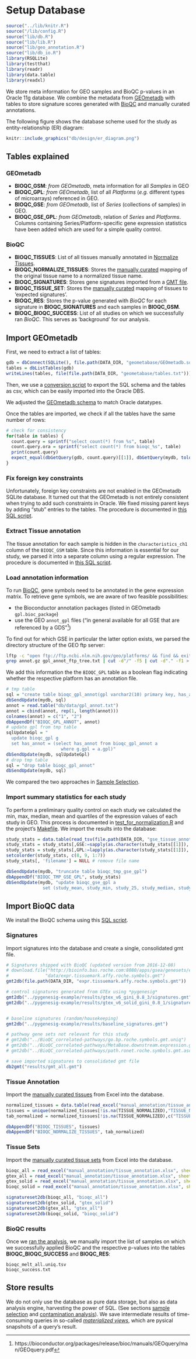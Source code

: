 # Setup Database {#setup-database}

```r
source("../lib/knitr.R")
source("/lib/config.R")
source("lib/db.R")
source("lib/lib.R")
source("lib/geo_annotation.R")
source("lib/db_io.R")
library(RSQLite)
library(testthat)
library(readr)
library(data.table)
library(readxl)
```

We store meta information for GEO samples and BioQC p-values in
an Oracle 11g database. We combine the metadata from [GEOmetadb](https://www.bioconductor.org/packages/release/bioc/vignettes/GEOmetadb/inst/doc/GEOmetadb.html)
with tables to store signature scores generated with
[BioQC](https://accio.github.io/BioQC) and manually curated annotations.

The following figure shows the database scheme used for the study as entity-relationship (ER) diagram:

```r
knitr::include_graphics("db/design/er_diagram.png")
```

## Tables explained

### GEOmetadb
* **BIOQC_GSM**: *from GEOmetadb*, meta information for all *Samples* in GEO
* **BIOQC_GPL**: *from GEOmetadb*, list of all *Platforms* (*e.g.* different types of microarrays) referenced in GEO.
* **BIOQC_GSE**: *from GEOmetadb*, list of *Series* (collections of samples) in GEO.
* **BIOQC_GSE_GPL**: *from GEOmetadb*, relation of *Series* and *Platforms*. Columns containing Series/Platform-specific gene expression statistics have been added which are used for a simple quality control.

### BioQC
* **BIOQC_TISSUES**: List of all tissues manually annotated in [Normalize Tissues](#normalize-tissues).
* **BIOQC_NORMALIZE_TISSUES**: Stores the [manually curated](#normalize-tissues) mapping of the original tissue name to a normalized tissue name.
* **BIOQC_SIGNATURES**: Stores gene signatures imported from a [GMT file](http://software.broadinstitute.org/cancer/software/gsea/wiki/index.php/Data_formats#GMT:_Gene_Matrix_Transposed_file_format_.28.2A.gmt.29).
* **BIOQC_TISSUE_SET**: Stores the [manually curated](#tissue-signatures) mapping of tissues to 'expected signatures'.
* **BIOQC_RES**: Stores the p-value generated with *BioQC* for each signature in **BIOQC_SIGNATURES** and each samples in **BIOQC_GSM**.
* **BIOQC_BIOQC_SUCCESS**: List of all studies on which we successfully ran *BioQC*. This serves as 'background' for our analysis.


## Import GEOmetadb

First, we need to extract a list of tables:
```r
gdb = dbConnect(SQLite(), file.path(DATA_DIR, "geometabase/GEOmetadb.sqlite"))
tables = dbListTables(gdb)
writeLines(tables, file(file.path(DATA_DIR, "geometabase/tables.txt")))
```

Then, we use a [conversion script](https://github.com/grst/BioQC_GEO_analysis/blob/master/db/geometadb2csv.sh) to
export the SQL schema and the tables as csv, which can be easily imported into the Oracle DBS.

We adjusted the [GEOmetadb schema](https://github.com/grst/BioQC_GEO_analysis/blob/master/db/geometadb_schema.sql) to match
Oracle datatypes.

Once the tables are imported, we check if all the tables have the same number of rows:
```r
# check for consistency
for(table in tables) {
  count.query = sprintf("select count(*) from %s", table)
  count.query.ora = sprintf("select count(*) from bioqc_%s", table)
  print(count.query)
  expect_equal(dbGetQuery(gdb, count.query)[[1]], dbGetQuery(mydb, tolower(count.query.ora))[[1]])
}
```


### Fix foreign key constraints

Unfortunately, foreign key constraints are not enabled in the GEOmetadb SQLite database. It turned out that the GEOmetadb is not entirely consistent when trying to add such constraints in Oracle. We fixed missing
parent keys by adding "stub" entries to the tables. The procedure is documented in
[this SQL script](https://github.com/grst/BioQC_GEO_analysis/blob/master/db/update_geometabase.sql).


### Extract Tissue annotation

The tissue annotation for each sample is hidden in the `characteristics_ch1` column of the `BIOQC_GSM` table. Since this information is
essential for our study, we parsed it into a separate column using a regular expression. The procedure is documented in
[this SQL script](https://github.com/grst/BioQC_GEO_analysis/blob/master/db/update_geometabase.sql).


### Load annotation information

To run [BioQC](https://accio.github.io/BioQC), gene symbols need to be annotated in the gene expression matrix.
To retrieve gene symbols, we are aware of two feasible possibilities:

* the Bioconductor annotation packages (listed in GEOmetadb `gpl.bioc_package`)
* use the GEO `annot_gpl` files ("in general available for all GSE that are referenced by a GDS"[^1])

[^1]: https://bioconductor.org/packages/release/bioc/manuals/GEOquery/man/GEOquery.pdf

To find out for which GSE in particular the latter option exists, we parsed the directory structure of the
GEO ftp server:

```bash
lftp -c "open ftp://ftp.ncbi.nlm.nih.gov/geo/platforms/ && find && exit" > gpl_annot_ftp_tree.txt
grep annot.gz gpl_annot_ftp_tree.txt | cut -d"/" -f5 | cut -d"." -f1 > gpl_annot.txt
```

We add this information the the `BIOQC_GPL` table as a boolean flag indicating whether the respective
platform has an annotation file.

```r
# tmp table
sql = "create table bioqc_gpl_annot(gpl varchar2(10) primary key, has_annot number(1))"
dbSendUpdate(mydb, sql)
annot = read.table("db/data/gpl_annot.txt")
annot = cbind(annot, rep(1, length(annot)))
colnames(annot) = c("1", "2")
dbAppendDf("BIOQC_GPL_ANNOT", annot)
# update gpl from tmp table
sqlUpdateGpl = "
  update bioqc_gpl g
  set has_annot = (select has_annot from bioqc_gpl_annot a
                     where g.gpl = a.gpl)"
dbSendUpdate(mydb, sqlUpdateGpl)
# drop tmp table
sql = "drop table bioqc_gpl_annot"
dbSendUpdate(mydb, sql)
```

We compared the two approaches in [Sample Selection](#sample-selection).

### Import summary statistics for each study

To perform a preliminary quality control on each study we calculated the min, max, median, mean and quartiles of the expression values of each study in GEO. This process is documented in [test_for_normalization.R](https://github.com/grst/BioQC_GEO_analysis/blob/master/scripts/test_for_normalization.R) and the project's [Makefile](https://github.com/grst/BioQC_GEO_analysis/blob/master/Makefile). We import the results into the database:

```r
study_stats = data.table(read_tsv(file.path(DATA_DIR, "gse_tissue_annot/study_stats.txt")))
study_stats = study_stats[,GSE:=sapply(as.character(study_stats[[1]]), geoIdFromPath)]
study_stats = study_stats[,GPL:=lapply(as.character(study_stats[[1]]), gplFromPath)]
setcolorder(study_stats, c(8, 9, 1:7))
study_stats[, 'filename'] = NULL # remove file name

dbSendUpdate(mydb, "truncate table bioqc_tmp_gse_gpl")
dbAppendDf("BIOQC_TMP_GSE_GPL", study_stats)
dbSendUpdate(mydb, "update bioqc_gse_gpl a
              set (study_mean, study_min, study_25, study_median, study_75, study_max) = (select study_mean, study_min, study_25, study_median, study_75, study_max from bioqc_tmp_gse_gpl b where a.gse = b.gse and (a.gpl = b.gpl or b.gpl is NULL))")
```

## Import BioQC data
We install the BioQC schema using this [SQL script](https://github.com/grst/BioQC_GEO_analysis/blob/master/db/bioqc_schema.sql).

### Signatures

Import signatures into the database and create a single, consolidated gmt file.
```r
# Signatures shipped with BioQC (updated version from 2016-12-08)
# download.file("http://bioinfo.bas.roche.com:8080/apps/gsea/genesets/exp.tissuemark.bioqc.roche.symbols.gmt",
#              "data/expr.tissuemark.affy.roche.symbols.gmt")
gmt2db(file.path(DATA_DIR, "expr.tissuemark.affy.roche.symbols.gmt"))

# control signatures generated from GTEx using *pygenesig*
gmt2db("../pygenesig-example/results/gtex_v6_gini_0.8_3/signatures.gmt", source='gtex_v6_gini.gmt')
gmt2db("../pygenesig-example/results/gtex_v6_solid_gini_0.8_1/signatures.gmt", source='gtex_v6_gini_solid.gmt')


# baseline signatures (random/housekeeping)
gmt2db("../pygenesig-example/results/baseline_signatures.gmt")

# pathway gene sets not relevant for this study
# gmt2db("../BioQC_correlated-pathways/go.bp.roche.symbols.gmt.uniq")
# gmt2db("../BioQC_correlated-pathways/MetaBase.downstream.expression.gmt")
# gmt2db("../BioQC_correlated-pathways/path.ronet.roche.symbols.gmt.ascii")

# save imported signatures to consolidated gmt file
db2gmt("results/gmt_all.gmt")
```


### Tissue Annotation

Import the [manually curated tissues](https://github.com/grst/BioQC_GEO_analysis/blob/master/manual_annotation/normalize_tissues.xlsx) from Excel into the database.
```r
normalized_tissues = data.table(read_excel("manual_annotation/tissue_annotation.xlsx", sheet = 1))
tissues = unique(normalized_tissues[!is.na(TISSUE_NORMALIZED),"TISSUE_NORMALIZED", with=FALSE])
tab_normalized = normalized_tissues[!is.na(TISSUE_NORMALIZED),c("TISSUE", "TISSUE_NORMALIZED"), with=FALSE]

dbAppendDf("BIOQC_TISSUES", tissues)
dbAppendDf("BIOQC_NORMALIZE_TISSUES", tab_normalized)

```

### Tissue Sets

Import the [manually curated tissue sets](https://github.com/grst/BioQC_GEO_analysis/blob/master/manual_annotation/tissue_sets.xlsx) from Excel into the database.
```r
bioqc_all = read_excel("manual_annotation/tissue_annotation.xlsx", sheet = 3)
gtex_all = read_excel("manual_annotation/tissue_annotation.xlsx", sheet = 4)
gtex_solid = read_excel("manual_annotation/tissue_annotation.xlsx", sheet = 5)
bioqc_solid = read_excel("manual_annotation/tissue_annotation.xlsx", sheet = 6)

signatureset2db(bioqc_all, "bioqc_all")
signatureset2db(gtex_solid, "gtex_solid")
signatureset2db(gtex_all, "gtex_all")
signatureset2db(bioqc_solid, "bioqc_solid")

```

### BioQC results {#import-bioqc-results}
Once we [ran the analysis](#sample-processing), we manually import the list of samples on which we successfully applied BioQC and the respective p-values into the tables **BIOQC_BIOQC_SUCCESS** and **BIOQC_RES**:

```
bioqc_melt_all.uniq.tsv
bioqc_success.txt
```

## Store results
We do not only use the database as pure data storage, but also as data analysis engine, harvesting the power of SQL. (See sections [sample selection](#sample-selection) and [contamination analysis](#contamination-analysis)). We save intermediate results of time-consuming queries in so-called [*materialized views*](https://docs.oracle.com/cd/B10501_01/server.920/a96567/repmview.htm), which are pysical snapshots of a query's result.
